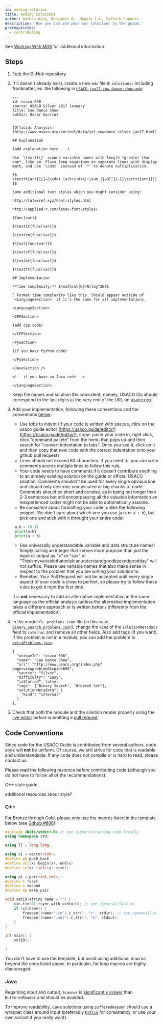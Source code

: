 ```yaml
---
id: adding-solution
title: Adding Solutions
author: Nathan Wang, Benjamin Qi, Maggie Liu, Sathvik Chundru
description: 'How you can add your own solutions to the guide.'
prerequisites:
  - contributing
---
```


See [Working With MDX](/general/working-mdx) for additional information.

## Steps

1.  [Fork](https://docs.github.com/en/free-pro-team@latest/desktop/contributing-and-collaborating-using-github-desktop/cloning-and-forking-repositories-from-github-desktop)
    the GitHub repository.

2.  If it doesn't already exist, create a new `mdx` file in `solutions/`
    including frontmatter, ex. the following in
    [`USACO jan17-cow-dance-show.mdx`](https://github.com/cpinitiative/usaco-guide/blob/master/solutions/USACO%20jan17-cow-dance-show.mdx):

    ```
    ---
    id: usaco-690
    source: USACO Silver 2017 January
    title: Cow Dance Show
    author: Óscar Garries
    ---

    [Official Analysis](http://www.usaco.org/current/data/sol_cowdance_silver_jan17.html)

    ## Explanation

    (add explanation here ...)

    Use `\texttt{}` around variable names with length *greater than one*, like so. Place long equations on separate lines with display math, and use `\cdot` instead of `*` to denote multiplication.

    $$
    \texttt{arr}[i]=2\cdot (a+b+c+d+e)+\sum_{j=0}^{i-1}\texttt{arr}[j]
    $$

    Some additional text styles which you might consider using:

    http://latexref.xyz/Font-styles.html

    http://applied-r.com/latex-font-styles/

    $func(var)$

    $\textit{func(var)}$

    $\textrm{func(var)}$

    $\text{func(var)}$

    $\textsf{func(var)}$

    $\textbf{func(var)}$

    $\texttt{func(var)}$

    ## Implementation

    **Time Complexity:** $\mathcal{O}(N\log^2N)$

    ^ Format time complexity like this. Should appear outside of `<LanguageSection>` if it's the same for all implementations.

    <LanguageSection>

    <CPPSection>

    (add cpp code)

    </CPPSection>

    <PySection>

    (if you have Python code)

    </PySection>

    <JavaSection />

    <!-- if you have no Java code -->

    </LanguageSection>
    ```

    Keep file names and solution IDs consistent; namely, USACO IDs should
    correspond to the last digits at the very end of the URL on
    [usaco.org](http://www.usaco.org/index.php?page=viewproblem2&cpid=690).

3.  Add your implementation, following these conventions and the conventions
    [below](#code-conventions):

    - Use _tabs_ to indent (If your code is written with spaces, click on the usaco guide editor [https://usaco.guide/editor/](https://usaco.guide/editor/), copy-	paste your code in, right click, click "command pallete" from the menu that pops up and then search for "convert indentation to tabs". Once you see it, click       on it and then copy that new code with the correct indentation onto your github pull request)
    - Lines should not exceed 80 characters. If you need to, you can write comments accros mutliple lines to follow this rule.
    - Your code needs to have comments if it doesn't contribute anything to an already existing solution on the guide or official USACO solution. Comments
      shouldn't be used for every single obvious line and should only describe complicated or big chunks of code. Comments should be short and consise, as in being       not longer than 2-3 sentences but still encompassing all the valuable information an inexperienced coder might not be able to automatically assume. 
    - Be _consistent_ about formatting your code, unlike the following snippet.
      We don't care about which one you use (`a+b` or `a + b`), but pick one and stick with it throught your entire code!

     ```py
      a,b = (0,1)
      print(a+b)
      print(a + b)
      ```
    - Use universally understandable variable and data structure names! Simply calling an integer that serves more purpose than just the input or output as "x" or       "sus" or "ThisismyvariablethatonlyIcanunderstandgoodbyeandgoodday" will not suffice. Please use variable names that also make sense in respect to the
      problem that you are writing your solution to. 
    - Remeber, Your Pull Request will not be accepted until every single aspect of your code is close to perfect, so please try to follow these rules to get it           right the first time.


    It is **not** necessary to add an alternative implementation in the same
    language as the official analysis (unless the alternative implementation
    takes a different approach or is written better / differently from the
    official implementation).

4.  In the module's `.problems.json` file (in this case,
    [`Binary_Search.problems.json`](https://github.com/cpinitiative/usaco-guide/blob/master/content/3_Silver/Binary_Search.problems.json)),
    change the `kind` of the `solutionMetadata` field to `internal` and remove
    all other fields. Also add tags (if you want). If the problem is not in a
    module, you can add the problem to
    [`extraProblems.json`](https://github.com/cpinitiative/usaco-guide/blob/master/content/extraProblems.json).

    ```
    {
      "uniqueId": "usaco-690",
      "name": "Cow Dance Show",
      "url": "http://www.usaco.org/index.php?page=viewproblem2&cpid=690",
      "source": "Silver",
      "difficulty": "Easy",
      "isStarred": false,
      "tags": ["Binary Search", "Ordered Set"],
      "solutionMetadata": {
        "kind": "internal"
      }
    },
    ```

5.  Check that both the module and the solution render properly using the
    [live editor](/editor/) before submitting a
    [pull request](https://docs.github.com/en/free-pro-team@latest/github/collaborating-with-issues-and-pull-requests/about-pull-requests).

## Code Conventions

Since code for the USACO Guide is contributed from several authors, code style
will **not** be uniform. Of course, we still strive for code that is readable
and understandable. If any code does not compile or is hard to read, please
contact us.

Please read the following resource before contributing code (although you do not
have to follow all of the recommendations):

<!--
<Resource
  source="MIT"
  title="Course Notes: Style"
  url="https://py.mit.edu/fall20/notes/style"
  starred
>
  Python-specific (but still generally useful)
</Resource>
-->

<Resources>
	<Resource
		source="CF"
		title="Swift - Competitive C++ Manifesto"
		url="64218"
		starred
	>
		C++ style guide
	</Resource>
</Resources>

<IncompleteSection>

additional resources about style?

</IncompleteSection>

<LanguageSection>

<CPPSection>

### C++

For Bronze through Gold, please only use the macros listed in the template below
(see [Github #806](https://github.com/cpinitiative/usaco-guide/issues/806)):

```cpp
#include <bits/stdc++.h> // see /general/running-code-locally
using namespace std;

using ll = long long;

using vi = vector<int>;
#define pb push_back
#define all(x) begin(x), end(x)
#define sz(x) (int)(x).size()

using pi = pair<int,int>;
#define f first
#define s second
#define mp make_pair

void setIO(string name = "") {
	cin.tie(0)->sync_with_stdio(0); // see /general/fast-io
	if (sz(name)) {
		freopen((name+".in").c_str(), "r", stdin); // see /general/io
		freopen((name+".out").c_str(), "w", stdout);
	}
}

int main() {
	setIO();

}
```

You don't have to use the template, but avoid using additional macros beyond the
ones listed above. In particular, for loop macros are highly discouraged.

</CPPSection>

<JavaSection>

### Java

Regarding input and output, `Scanner` is
[significantly slower](/general/fast-io?lang=java#fast-input) than
`BufferedReader` and should be avoided.

To improve readability, Java solutions using `BufferedReader` should use a
wrapper class around input (preferably
[`Kattio`](/general/io?lang=java#io-template) for consistency, or use your own
variant if you really want).

</JavaSection>

<PySection />

</LanguageSection>
